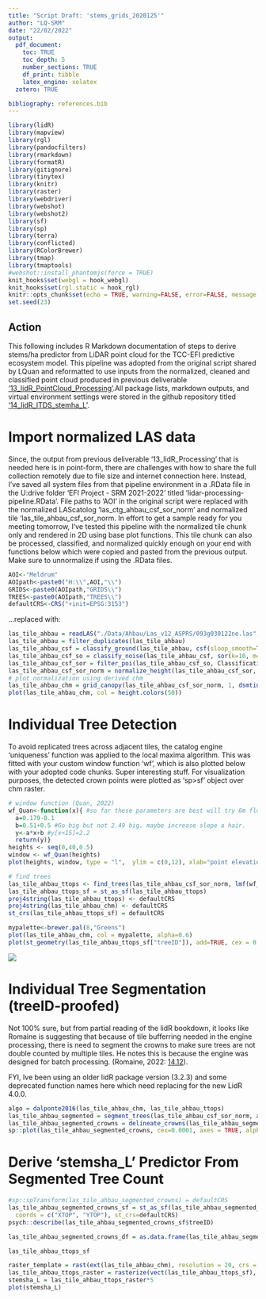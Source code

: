 ```yaml
---
title: "Script Draft: 'stems_grids_2020125'"
author: "LQ-SRM"
date: "22/02/2022"
output: 
  pdf_document:
    toc: TRUE
    toc_depth: 5
    number_sections: TRUE
    df_print: tibble
    latex_engine: xelatex
  zotero: TRUE

bibliography: references.bib
---
```


```r
library(lidR)
library(mapview)
library(rgl)
library(pandocfilters)
library(rmarkdown)
library(formatR)
library(gitignore)
library(tinytex)
library(knitr)
library(raster)
library(webdriver)
library(webshot)
library(webshot2)
library(sf)
library(sp)
library(terra)
library(conflicted)
library(RColorBrewer)
library(tmap)
library(tmaptools)
#webshot::install_phantomjs(force = TRUE)
knit_hooks$set(webgl = hook_webgl)
knit_hooks$set(rgl.static = hook_rgl)
knitr::opts_chunk$set(echo = TRUE, warning=FALSE, error=FALSE, message = FALSE)
set.seed(23)
```

## Action {.unnumbered}

This following includes R Markdown documentation of steps to derive stems/ha predictor from LiDAR point cloud for the TCC-EFI predictive ecosystem model. This pipeline was adopted from the original script shared by LQuan and reformatted to use inputs from the normalized, cleaned and classified point cloud produced in previous deliverable ['13_lidR_PointCloud_Processing'](https://github.com/seamusrobertmurphy/13_lidR_PointCloud_Processing.git).All package lists, markdown outputs, and virtual environment settings were stored in the github repository titled ['14_lidR_ITDS_stemha_L'](https://github.com/seamusrobertmurphy/14_lidR_ITDS_stemsha_L.git).

# Import normalized LAS data

Since, the output from previous deliverable '13_lidR_Processing' that is needed here is in point-form, there are challenges with how to share the full collection remotely due to file size and internet connection here. Instead, I've saved all system files from that pipeline environment in a .RData file in the U:drive folder 'EFI Project - SRM 2021-2022' titled 'lidar-processing-pipeline.RData'. File paths to 'AOI' in the original script were replaced with the normalized LAScatolog 'las_ctg_ahbau_csf_sor_norm' and normalized tile 'las_tile_ahbau_csf_sor_norm. In effort to get a sample ready for you meeting tomorrow, I've tested this pipeline with the normalized tile chunk only and rendered in 2D using base plot functions. This tile chunk can also be processed, classified, and normalized quickly enough on your end with functions below which were copied and pasted from the previous output. Make sure to unnormalize if using the .RData files.

```r
AOI<-"Meldrum"
AOIpath<-paste0("H:\\",AOI,"\\")
GRIDS<-paste0(AOIpath,"GRIDS\\")
TREES<-paste0(AOIpath,"TREES\\")
defaultCRS<-CRS("+init=EPSG:3153")
```

...replaced with:

```r
las_tile_ahbau = readLAS("./Data/Ahbau/Las_v12_ASPRS/093g030122ne.las", select = 'xyzr')
las_tile_ahbau = filter_duplicates(las_tile_ahbau)
las_tile_ahbau_csf = classify_ground(las_tile_ahbau, csf(sloop_smooth=TRUE, 0.5, 1))
las_tile_ahbau_csf_so = classify_noise(las_tile_ahbau_csf, sor(k=10, m=3))
las_tile_ahbau_csf_sor = filter_poi(las_tile_ahbau_csf_so, Classification != LASNOISE)
las_tile_ahbau_csf_sor_norm = normalize_height(las_tile_ahbau_csf_sor, knnidw())
# plot normalization using derived chm
las_tile_ahbau_chm = grid_canopy(las_tile_ahbau_csf_sor_norm, 1, dsmtin(8))
plot(las_tile_ahbau_chm, col = height.colors(50))
```

# Individual Tree Detection

To avoid replicated trees across adjacent tiles, the catalog engine 'uniqueness' function was applied to the local maxima algorithm. This was fitted with your custom window function 'wf', which is also plotted below with your adopted code chunks. Super interesting stuff. For visualization purposes, the detected crown points were plotted as 'sp>sf' object over chm raster.

```r
# window function (Quan, 2022)
wf_Quan<-function(x){ #so far these parameters are best will try 6m floor. 
  a=0.179-0.1
  b=0.51+0.5 #Go big but not 2.49 big. maybe increase slope a hair.
  y<-a*x+b #y[x<15]=2.2
  return(y)}
heights <- seq(0,40,0.5)
window <- wf_Quan(heights)
plot(heights, window, type = "l",  ylim = c(0,12), xlab="point elevation (m)", ylab="window diameter (m)")

# find trees
las_tile_ahbau_ttops <- find_trees(las_tile_ahbau_csf_sor_norm, lmf(wf_Quan), uniqueness = "bitmerge")
las_tile_ahbau_ttops_sf = st_as_sf(las_tile_ahbau_ttops)
proj4string(las_tile_ahbau_ttops) <- defaultCRS
proj4string(las_tile_ahbau_chm) <- defaultCRS
st_crs(las_tile_ahbau_ttops_sf) = defaultCRS

mypalette<-brewer.pal(8,"Greens")
plot(las_tile_ahbau_chm, col = mypalette, alpha=0.6)
plot(st_geometry(las_tile_ahbau_ttops_sf["treeID"]), add=TRUE, cex = 0.001, pch=19, col = 'red', alpha=0.8)
```

![](Data/treeI.png)

# Individual Tree Segmentation (treeID-proofed)

Not 100% sure, but from partial reading of the lidR bookdown, it looks like Romaine is suggesting that because of tile bufferring needed in the engine processing, there is need to segment the crowns to make sure trees are not double counted by multiple tiles. He notes this is because the engine was designed for batch processing. (Romaine, 2022: [14.12](https://r-lidar.github.io/lidRbook/engine.html#engine-its)).

FYI, Ive been using an older lidR package version (3.2.3) and some deprecated function names here which need replacing for the new LidR 4.0.0.

```r
algo = dalponte2016(las_tile_ahbau_chm, las_tile_ahbau_ttops)
las_tile_ahbau_segmented = segment_trees(las_tile_ahbau_csf_sor_norm, algo)
las_tile_ahbau_segmented_crowns = delineate_crowns(las_tile_ahbau_segmented, type = 'convex')
sp::plot(las_tile_ahbau_segmented_crowns, cex=0.0001, axes = TRUE, alpha=0.3)
```

# Derive 'stemsha_L' Predictor From Segmented Tree Count

```r
#sp::spTransform(las_tile_ahbau_segmented_crowns) = defaultCRS
las_tile_ahbau_segmented_crowns_sf = st_as_sf(las_tile_ahbau_segmented_crowns, 
  coords = c("XTOP", "YTOP"), st_crs=defaultCRS)
psych::describe(las_tile_ahbau_segmented_crowns_sf$treeID)

las_tile_ahbau_segmented_crowns_df = as.data.frame(las_tile_ahbau_segmented_crowns_sf, xy=TRUE)

las_tile_ahbau_ttops_sf

raster_template = rast(ext(las_tile_ahbau_chm), resolution = 20, crs = st_crs(las_tile_ahbau_chm)$wkt)
las_tile_ahbau_ttops_raster = rasterize(vect(las_tile_ahbau_ttops_sf), raster_template, fun = sum, touches = TRUE)
stemsha_L = las_tile_ahbau_ttops_raster*5
plot(stemsha_L)
```
